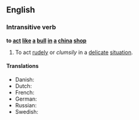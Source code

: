 ==English==

===Intransitive verb===
'''to [[act]] [[like]] [[a]] [[bull]] [[in]] [[a]] [[china]] [[shop]]'''

# {{idiom}} To act [[rudely]] or ''clumsily'' in a [[delicate]] [[situation]].

====Translations====
*Danish: {{t|da|som en elefant i en glasbutik}}
*Dutch: {{t|nl|als een olifant in een porseleinkast}}
*French: {{t|fr|comme un éléphant dans un magasin de porcelaine}}
*German: {{t|de|Sich wie ein Elefant im Porzellanladen verhalten}}
*Russian: {{t|ru|вести себя, как слон в посудной лавке}}
*Swedish: {{t|sv|smidig som en elefant i en porslinsbutik}}